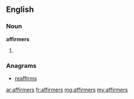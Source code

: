 ==English==

===Noun===
'''affirmers'''

# {{plural of|affirmer}}

===Anagrams===
* [[reaffirms#English|reaffirms]]

[[ar:affirmers]]
[[fr:affirmers]]
[[mg:affirmers]]
[[my:affirmers]]